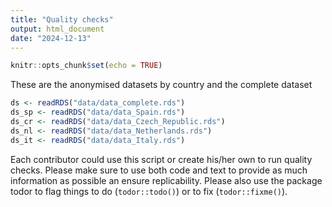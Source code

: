 ```yaml
---
title: "Quality checks"
output: html_document
date: "2024-12-13"
---
```


```r
knitr::opts_chunk$set(echo = TRUE)
```

These are the anonymised datasets by country and the complete dataset

```r
ds <- readRDS("data/data_complete.rds")
ds_sp <- readRDS("data/data_Spain.rds")
ds_cr <- readRDS("data/data_Czech_Republic.rds")
ds_nl <- readRDS("data/data_Netherlands.rds")
ds_it <- readRDS("data/data_Italy.rds")
```

Each contributor could use this script or create his/her own to run quality
checks. Please make sure to use both code and text to provide as much
information as possible an ensure replicability. Please also use the package
todor to flag things to do (`todor::todo()`) or to fix (`todor::fixme()`).
